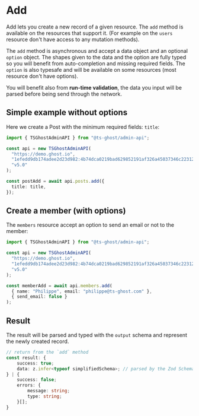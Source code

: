 # Add

Add lets you create a new record of a given resource. The `add` method is available on the resources that support it. (For example on the `users` resource don't have access to any mutation methods).

The `add` method is asynchronous and accept a data object and an optional `option` object. The shapes given to the data and the option are fully typed so you will benefit from auto-completion and missing required fields. The `option` is also typesafe and will be available on some resources (most resource don't have options).

You will benefit also from **run-time validation**, the data you input will be parsed before being send through the network.

## Simple example without options

Here we create a Post with the minimum required fields: `title`:

```ts
import { TSGhostAdminAPI } from "@ts-ghost/admin-api";

const api = new TSGhostAdminAPI(
  "https://demo.ghost.io",
  "1efedd9db174adee2d23d982:4b74dca0219bad629852191af326a45037346c2231240e0f7aec1f9371cc14e8",
  "v5.0"
);

const postAdd = await api.posts.add({
  title: title,
});
```

## Create a member (with options)

The `members` resource accept an option to send an email or not to the member:

```ts
import { TSGhostAdminAPI } from "@ts-ghost/admin-api";

const api = new TSGhostAdminAPI(
  "https://demo.ghost.io",
  "1efedd9db174adee2d23d982:4b74dca0219bad629852191af326a45037346c2231240e0f7aec1f9371cc14e8",
  "v5.0"
);

const memberAdd = await api.members.add(
  { name: "Philippe", email: "philippe@ts-ghost.com" },
  { send_email: false }
);
```

## Result

The result will be parsed and typed with the `output` schema and represent the newly created record.

```ts
// return from the `add` method
const result: {
    success: true;
    data: z.infer<typeof simplifiedSchema>; // parsed by the Zod Schema given in the config
} | {
    success: false;
    errors: {
        message: string;
        type: string;
    }[];
}
```
